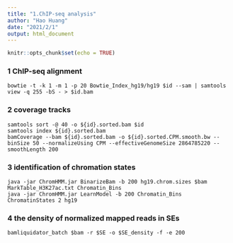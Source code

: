 ```yaml
---
title: "1.ChIP-seq analysis"
author: "Hao Huang"
date: "2021/2/1"
output: html_document
---
```


```r
knitr::opts_chunk$set(echo = TRUE)
```

### 1 ChIP-seq alignment

```
bowtie -t -k 1 -m 1 -p 20 Bowtie_Index_hg19/hg19 $id --sam | samtools view -q 255 -bS - > $id.bam

```

### 2 coverage tracks

```
samtools sort -@ 40 -o ${id}.sorted.bam $id
samtools index ${id}.sorted.bam
bamCoverage --bam ${id}.sorted.bam -o ${id}.sorted.CPM.smooth.bw --binSize 50 --normalizeUsing CPM --effectiveGenomeSize 2864785220 --smoothLength 200

```

### 3 identification of chromation states

```
java -jar ChromHMM.jar BinarizeBam -b 200 hg19.chrom.sizes $bam MarkTable_H3K27ac.txt Chromatin_Bins
java -jar ChromHMM.jar LearnModel -b 200 Chromatin_Bins ChromatinStates 2 hg19

```

### 4 the density of normalized mapped reads in SEs

```
bamliquidator_batch $bam -r $SE -o $SE_density -f -e 200

```

